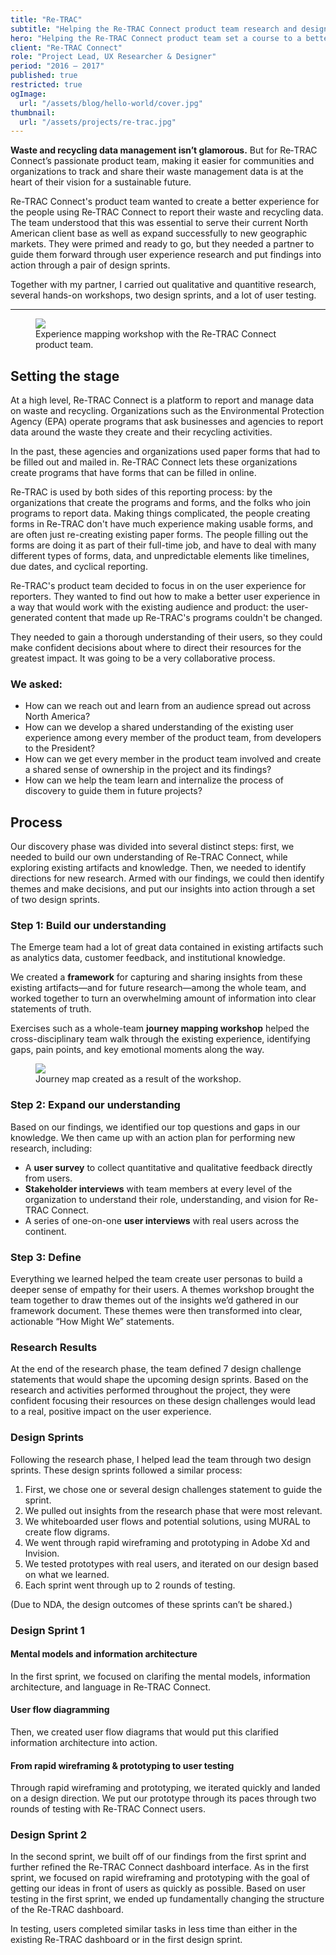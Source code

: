 ```yaml
---
title: "Re-TRAC"
subtitle: "Helping the Re-TRAC Connect product team research and design a better experience in waste management software."
hero: "Helping the Re-TRAC Connect product team set a course to a better user experience"
client: "Re-TRAC Connect"
role: "Project Lead, UX Researcher & Designer"
period: "2016 – 2017"
published: true
restricted: true
ogImage:
  url: "/assets/blog/hello-world/cover.jpg"
thumbnail:
  url: "/assets/projects/re-trac.jpg"
---
```


**Waste and recycling data management isn’t glamorous.** But for Re‑TRAC Connect’s passionate product team, making it easier for communities and organizations to track and share their waste management data is at the heart of their vision for a sustainable future.

Re-TRAC Connect's product team wanted to create a better experience for the people using Re‑TRAC Connect to report their waste and recycling data. The team understood that this was essential to serve their current North American client base as well as expand successfully to new geographic markets. They were primed and ready to go, but they needed a partner to guide them forward through user experience research and put findings into action through a pair of design sprints.

Together with my partner, I carried out qualitative and quantitive research, several hands-on workshops, two design sprints, and a lot of user testing.

----

<figure>
	<img src="/assets/projects/emerge-workshop.jpeg" />
	<figcaption>Experience mapping workshop with the Re-TRAC Connect product team.</figcaption>
</figure>

## Setting the stage

At a high level, Re-TRAC Connect is a platform to report and manage data on waste and recycling. Organizations such as the Environmental Protection Agency (EPA) operate programs that ask businesses and agencies to report data around the waste they create and their recycling activities.

In the past, these agencies and organizations used paper forms that had to be filled out and mailed in. Re-TRAC Connect lets these organizations create programs that have forms that can be filled in online.

Re-TRAC is used by both sides of this reporting process: by the organizations that create the programs and forms, and the folks who join programs to report data. Making things complicated, the people creating forms in Re-TRAC don't have much experience making usable forms, and are often just re-creating existing paper forms. The people filling out the forms are doing it as part of their full-time job, and have to deal with many different types of forms, data, and unpredictable elements like timelines, due dates, and cyclical reporting.

Re-TRAC's product team decided to focus in on the user experience for reporters. They wanted to find out how to make a better user experience in a way that would work with the existing audience and product: the user-generated content that made up Re-TRAC's programs couldn't be changed.

They needed to gain a thorough understanding of their users, so they could make confident decisions about where to direct their resources for the greatest impact. It was going to be a very collaborative process.

### We asked:

- How can we reach out and learn from an audience spread out across North America?
- How can we develop a shared understanding of the existing user experience among every member of the product team, from developers to the President?
- How can we get every member in the product team involved and create a shared sense of ownership in the project and its findings?
- How can we help the team learn and internalize the process of discovery to guide them in future projects?

## Process

Our discovery phase was divided into several distinct steps: first, we needed to build our own understanding of Re-TRAC Connect, while exploring existing artifacts and knowledge. Then, we needed to identify directions for new research. Armed with our findings, we could then identify themes and make decisions, and put our insights into action through a set of two design sprints.

### Step 1: Build our understanding

The Emerge team had a lot of great data contained in existing artifacts such as analytics data, customer feedback, and institutional knowledge.

We created a **framework** for capturing and sharing insights from these existing artifacts—and for future research—among the whole team, and worked together to turn an overwhelming amount of information into clear statements of truth.

Exercises such as a whole-team **journey mapping workshop** helped the cross-disciplinary team walk through the existing experience, identifying gaps, pain points, and key emotional moments along the way.

<figure>
	<img src="/assets/projects/retrac-experience-map.png" />
	<figcaption>Journey map created as a result of the workshop.</figcaption>
</figure>

### Step 2: Expand our understanding

Based on our findings, we identified our top questions and gaps in our knowledge. We then came up with an action plan for performing new research, including:

- A **user survey** to collect quantitative and qualitative feedback directly from users.
- **Stakeholder interviews** with team members at every level of the organization to understand their role, understanding, and vision for Re-TRAC Connect.
- A series of one-on-one **user interviews** with real users across the continent.

### Step 3: Define

Everything we learned helped the team create user personas to build a deeper sense of empathy for their users. A themes workshop brought the team together to draw themes out of the insights we’d gathered in our framework document. These themes were then transformed into clear, actionable “How Might We” statements.

### Research Results

At the end of the research phase, the team defined 7 design challenge statements that would shape the upcoming design sprints. Based on the research and activities performed throughout the project, they were confident focusing their resources on these design challenges would lead to a real, positive impact on the user experience.

### Design Sprints

Following the research phase, I helped lead the team through two design sprints. These design sprints followed a similar process:

1. First, we chose one or several design challenges statement to guide the sprint.
2. We pulled out insights from the research phase that were most relevant.
3. We whiteboarded user flows and potential solutions, using MURAL to create flow digrams.
4. We went through rapid wireframing and prototyping in Adobe Xd and Invision.
5. We tested prototypes with real users, and iterated on our design based on what we learned.
6. Each sprint went through up to 2 rounds of testing.

(Due to NDA, the design outcomes of these sprints can’t be shared.)

### Design Sprint 1
#### Mental models and information architecture
In the first sprint, we focused on clarifing the mental models, information architecture, and language in Re-TRAC Connect.

#### User flow diagramming
Then, we created user flow diagrams that would put this clarified information architecture into action.

#### From rapid wireframing & prototyping to user testing
Through rapid wireframing and prototyping, we iterated quickly and landed on a design direction. We put our prototype through its paces through two rounds of testing with Re-TRAC Connect users.

### Design Sprint 2
In the second sprint, we built off of our findings from the first sprint and further refined the Re-TRAC Connect dashboard interface. As in the first sprint, we focused on rapid wireframing and prototyping with the goal of getting our ideas in front of users as quickly as possible. Based on user testing in the first sprint, we ended up fundamentally changing the structure of the Re-TRAC dashboard.

In testing, users completed similar tasks in less time than either in the existing Re-TRAC dashboard or in the first design sprint.